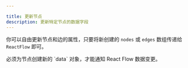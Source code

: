```yaml
---

title: 更新节点
description: 更新特定节点的数据字段
---
```


你可以自由更新节点和边的属性，只要将新创建的 `nodes` 或 `edges` 数组传递给 `ReactFlow` 即可。

<Callout type="info">
  必须为节点创建新的 `data` 对象，才能通知 React Flow 数据变更。
</Callout>

<br />

<RemoteCodeViewer route="examples/nodes/update-node" framework="react" />